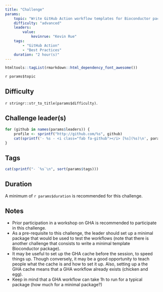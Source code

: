 ```yaml
---
title: "Challenge"
params:
    topic: "Write GitHub Action workflow templates for Bioconductor packages."
    difficulty: "advanced"
    leaders:
        value:
            kevinrue: "Kevin Rue"
    tags:
        - "GitHub Action"
        - "Best Practices"
    duration: "2 hour(s)"
---
```


```r
htmltools::tagList(rmarkdown::html_dependency_font_awesome())
```

`r params$topic`

## Difficulty

`r stringr::str_to_title(params$difficulty)`.

## Challenge leader(s)

```r
for (github in names(params$leaders)) {
    profile <- sprintf("http://github.com/%s", github)
    cat(sprintf('- %s - <i class="fab fa-github"></i> [%s](%s)\n', params$leaders[[github]], github, profile))
}
```

## Tags

```r
cat(sprintf("- `%s`\n", sort(params$tags)))
```

## Duration

A minimum of `r params$duration` is recommended for this challenge.

## Notes

- Prior participation in a workshop on GHA is recommended to participate in this challenge.
- As a pre-requisite to this challenge, the leader should set up a minimal package that would be used to test the workflows (note that there is another challenge that consists to write a minimal template Bioconductor package).
- It may be useful to set up the GHA cache before the session, to speed things up. Though conversely, it may be a good opportunity to teach people what the cache is and how to set it up. Also, setting up a the GHA cache means that a GHA workflow already exists (chicken and egg).
- Keep in mind that a GHA workflow can take 1h to run for a typical package (how much for a minimal package?)
